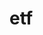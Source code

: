 # etf


<ul className="grid grid-cols-1 md:grid-cols-2 lg:grid-cols-3 xl:grid-cols-4 gap-4 -ml-6">

<ReferenceCard
        title="Disc"
        description="active, decliners, gainers"
        url="etf/disc"
    />
<ReferenceCard
        title="Screener"
        description="sbc, screen, set, view"
        url="etf/screener"
    />
<ReferenceCard
        title="Ta"
        description="ad, adosc, adx, aroon, atr, bbands, cci, cg, clenow, demark, donchian, ema, fib, fisher, hma, kc, macd, obv, rsi, sma, stoch, vwap, wma, zlma"
        url="etf/ta"
    />
<ReferenceCard
    title="candle"
    description="This documentation is for the 'candle' function that shows historical"
    url="etf/candle"
/>
<ReferenceCard
    title="compare"
    description="A documentation page for the 'compare' function used in StockAnalysis."
    url="etf/compare"
/>
<ReferenceCard
    title="load"
    description="This page provides a guide on how to load an Exchange Traded Fund (ETF)"
    url="etf/load"
/>
<ReferenceCard
    title="news"
    description="The page provides information on how to print the latest news about ETF"
    url="etf/news"
/>
<ReferenceCard
    title="overview"
    description="The page provides a detailed overview of selected ETFs including information"
    url="etf/overview"
/>
<ReferenceCard
    title="pir"
    description="Create comprehensive ETF excel reports using the passive investor ETF"
    url="etf/pir"
/>
<ReferenceCard
    title="search"
    description="Learn how to search for ETFs by name using the FinanceDatabase or StockAnalysis.com."
    url="etf/search"
/>
<ReferenceCard
    title="summary"
    description="This documentation page provides a summary of how to print an ETF description"
    url="etf/summary"
/>
<ReferenceCard
    title="weights"
    description="The page details the usage of the 'weights' parameter in viewing ETF"
    url="etf/weights"
/>
</ul>
